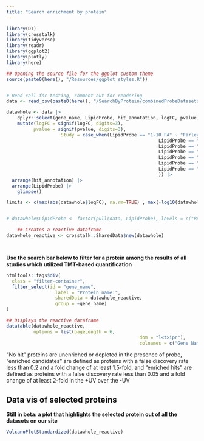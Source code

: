 ```yaml
---
title: "Search enrichment by protein"
---
```


```r
library(DT)
library(crosstalk)
library(tidyverse)
library(readr)
library(ggplot2)
library(plotly)
library(here)

## Opening the source file for the ggplot custom theme
source(paste0(here(), "/Resources/ggplot_styles.R"))


# Read call for testing, comment out for rendering
data <- read_csv(paste0(here(), "/SearchByProtein/combinedProbeDatasets_TMT.csv"))

datawhole <- data |>
	dplyr::select(gene_name, LipidProbe, hit_annotation, logFC, pvalue, fdr) |>
	mutate(logFC = signif(logFC, digits=3),
          pvalue = signif(pvalue, digits=3),
					Study = case_when(LipidProbe == "1-10 FA" ~ "Farley et al. 2024 B; DOI: 10.1021/acschembio.3c00554",
														LipidProbe == "8-3 FA" ~ "Farley et al. 2024 B; DOI: 10.1021/acschembio.3c00554",
														LipidProbe == "Sph" ~ "Farley et al. 2024 A; DOI: 10.1021/acschembio.3c00554",
														LipidProbe == "Spa" ~ "Farley et al. 2024 A; DOI: 10.1021/acschembio.3c00554",
														LipidProbe == "PE" ~ "Thomas et al. 2025; DOI: 10.1039/D4CC03599B",
														LipidProbe == "PA" ~ "Thomas et al. 2025; DOI: 10.1039/D4CC03599B",
														LipidProbe == "PA" ~ "Thomas et al. 2025; DOI: 10.1039/D4CC03599B",
														)) |>
  arrange(hit_annotation) |>
  arrange(LipidProbe) |>
	glimpse()

limits <- c(max(abs(datawhole$logFC), na.rm=TRUE) , max(-log10(datawhole$pvalue), na.rm=TRUE))


# datawhole$LipidProbe <- factor(pull(data, LipidProbe), levels = c("PA", "PE", "Sph", "Spa", "1-10 FA", "8-3 FA"), ordered = TRUE)

	## Creates a reactive dataframe
datawhole_reactive <- crosstalk::SharedData$new(datawhole)




```


**Use the search bar below to filter for a protein among the results of all studies which utilized TMT-based quantification**

```r
htmltools::tags$div(
  class = "filter-container",
  filter_select(id = "gene_name",
                  label = "Protein name:", 
                  sharedData = datawhole_reactive,
                  group = ~gene_name)
)

## Displays the reactive dataframe
datatable(datawhole_reactive, 
          options = list(pageLength = 6,
												 dom = "l<t>ipr"),
												 colnames = c("Gene Name", "Lipid Probe", "Hit Annotation", "logFC", "pvalue", "FDR", "Study Details"))


```

"No hit" proteins are unenriched or depleted in the presence of probe, "enriched candidates" are defined as proteins with a false discovery rate less than 0.2 and a fold change of at least 1.5-fold, and "enriched hits" are defined as proteins with a false discovery rate less than 0.05 and a fold change of at least 2-fold in the +UV over the -UV

## Data vis of selected proteins

**Still in beta: a plot that highlights the selected protein out of all the datasets on our site**
```r

VolcanoPlotStandardized(datawhole_reactive)

```
